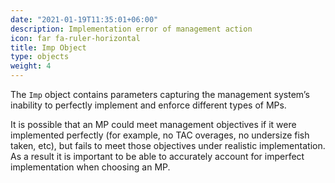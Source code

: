 ```yaml
---
date: "2021-01-19T11:35:01+06:00"
description: Implementation error of management action
icon: far fa-ruler-horizontal
title: Imp Object
type: objects
weight: 4
---
```


The `Imp` object contains parameters capturing the management system's inability to perfectly implement and enforce different types of MPs. 

It is possible that an MP could meet management objectives if it were implemented perfectly (for example, no TAC overages, no undersize fish taken, etc), but fails to meet those objectives under realistic implementation. As a result it is important to be able to accurately account for imperfect implementation when choosing an MP.

